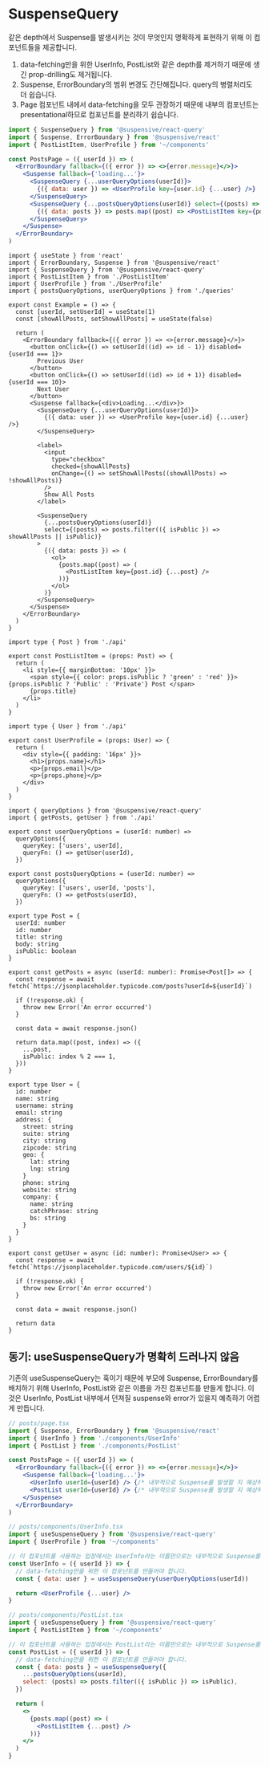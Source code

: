 
# SuspenseQuery

같은 depth에서 Suspense를 발생시키는 것이 무엇인지 명확하게 표현하기 위해 이 컴포넌트들을 제공합니다.

1. data-fetching만을 위한 UserInfo, PostList와 같은 depth를 제거하기 때문에 생긴 prop-drilling도 제거됩니다.
2. Suspense, ErrorBoundary의 범위 변경도 간단해집니다. query의 병렬처리도 더 쉽습니다.
3. Page 컴포넌트 내에서 data-fetching을 모두 관장하기 때문에 내부의 컴포넌트는 presentational하므로 컴포넌트를 분리하기 쉽습니다.

```jsx /SuspenseQuery/
import { SuspenseQuery } from '@suspensive/react-query'
import { Suspense, ErrorBoundary } from '@suspensive/react'
import { PostListItem, UserProfile } from '~/components'

const PostsPage = ({ userId }) => (
  <ErrorBoundary fallback={({ error }) => <>{error.message}</>}>
    <Suspense fallback={'loading...'}>
      <SuspenseQuery {...userQueryOptions(userId)}>
        {({ data: user }) => <UserProfile key={user.id} {...user} />}
      </SuspenseQuery>
      <SuspenseQuery {...postsQueryOptions(userId)} select={(posts) => posts.filter(({ isPublic }) => isPublic)}>
        {({ data: posts }) => posts.map((post) => <PostListItem key={post.id} {...post} />)}
      </SuspenseQuery>
    </Suspense>
  </ErrorBoundary>
)
```

<Sandpack>

```tsx Example.tsx active
import { useState } from 'react'
import { ErrorBoundary, Suspense } from '@suspensive/react'
import { SuspenseQuery } from '@suspensive/react-query'
import { PostListItem } from './PostListItem'
import { UserProfile } from './UserProfile'
import { postsQueryOptions, userQueryOptions } from './queries'

export const Example = () => {
  const [userId, setUserId] = useState(1)
  const [showAllPosts, setShowAllPosts] = useState(false)

  return (
    <ErrorBoundary fallback={({ error }) => <>{error.message}</>}>
      <button onClick={() => setUserId((id) => id - 1)} disabled={userId === 1}>
        Previous User
      </button>
      <button onClick={() => setUserId((id) => id + 1)} disabled={userId === 10}>
        Next User
      </button>
      <Suspense fallback={<div>Loading...</div>}>
        <SuspenseQuery {...userQueryOptions(userId)}>
          {({ data: user }) => <UserProfile key={user.id} {...user} />}
        </SuspenseQuery>

        <label>
          <input
            type="checkbox"
            checked={showAllPosts}
            onChange={() => setShowAllPosts((showAllPosts) => !showAllPosts)}
          />
          Show All Posts
        </label>

        <SuspenseQuery
          {...postsQueryOptions(userId)}
          select={(posts) => posts.filter(({ isPublic }) => showAllPosts || isPublic)}
        >
          {({ data: posts }) => (
            <ol>
              {posts.map((post) => (
                <PostListItem key={post.id} {...post} />
              ))}
            </ol>
          )}
        </SuspenseQuery>
      </Suspense>
    </ErrorBoundary>
  )
}
```

```tsx PostListItem.tsx
import type { Post } from './api'

export const PostListItem = (props: Post) => {
  return (
    <li style={{ marginBottom: '10px' }}>
      <span style={{ color: props.isPublic ? 'green' : 'red' }}>{props.isPublic ? 'Public' : 'Private'} Post </span>
      {props.title}
    </li>
  )
}
```

```tsx UserProfile.tsx
import type { User } from './api'

export const UserProfile = (props: User) => {
  return (
    <div style={{ padding: '16px' }}>
      <h1>{props.name}</h1>
      <p>{props.email}</p>
      <p>{props.phone}</p>
    </div>
  )
}
```

```tsx queries.ts
import { queryOptions } from '@suspensive/react-query'
import { getPosts, getUser } from './api'

export const userQueryOptions = (userId: number) =>
  queryOptions({
    queryKey: ['users', userId],
    queryFn: () => getUser(userId),
  })

export const postsQueryOptions = (userId: number) =>
  queryOptions({
    queryKey: ['users', userId, 'posts'],
    queryFn: () => getPosts(userId),
  })
```

```tsx api.ts
export type Post = {
  userId: number
  id: number
  title: string
  body: string
  isPublic: boolean
}

export const getPosts = async (userId: number): Promise<Post[]> => {
  const response = await fetch(`https://jsonplaceholder.typicode.com/posts?userId=${userId}`)

  if (!response.ok) {
    throw new Error('An error occurred')
  }

  const data = await response.json()

  return data.map((post, index) => ({
    ...post,
    isPublic: index % 2 === 1,
  }))
}

export type User = {
  id: number
  name: string
  username: string
  email: string
  address: {
    street: string
    suite: string
    city: string
    zipcode: string
    geo: {
      lat: string
      lng: string
    }
    phone: string
    website: string
    company: {
      name: string
      catchPhrase: string
      bs: string
    }
  }
}

export const getUser = async (id: number): Promise<User> => {
  const response = await fetch(`https://jsonplaceholder.typicode.com/users/${id}`)

  if (!response.ok) {
    throw new Error('An error occurred')
  }

  const data = await response.json()

  return data
}
```

</Sandpack>

## 동기: useSuspenseQuery가 명확히 드러나지 않음

기존의 useSuspenseQuery는 훅이기 때문에 부모에 Suspense, ErrorBoundary를 배치하기 위해 UserInfo, PostList와 같은 이름을 가진 컴포넌트를 만들게 합니다.
이것은 UserInfo, PostList 내부에서 던져질 suspense와 error가 있을지 예측하기 어렵게 만듭니다.

```jsx /useSuspenseQuery/
// posts/page.tsx
import { Suspense, ErrorBoundary } from '@suspensive/react'
import { UserInfo } from './components/UserInfo'
import { PostList } from './components/PostList'

const PostsPage = ({ userId }) => (
  <ErrorBoundary fallback={({ error }) => <>{error.message}</>}>
    <Suspense fallback={'loading...'}>
      <UserInfo userId={userId} /> {/* 내부적으로 Suspense를 발생할 지 예상하기 어렵습니다. */}
      <PostList userId={userId} /> {/* 내부적으로 Suspense를 발생할 지 예상하기 어렵습니다. */}
    </Suspense>
  </ErrorBoundary>
)
```

```jsx /useSuspenseQuery/
// posts/components/UserInfo.tsx
import { useSuspenseQuery } from '@suspensive/react-query'
import { UserProfile } from '~/components'

// 이 컴포넌트를 사용하는 입장에서는 UserInfo라는 이름만으로는 내부적으로 Suspense를 발생시키는 지 예측할 수 없습니다.
const UserInfo = ({ userId }) => {
  // data-fetching만을 위한 이 컴포넌트를 만들어야 합니다.
  const { data: user } = useSuspenseQuery(userQueryOptions(userId))

  return <UserProfile {...user} />
}
```

```jsx /useSuspenseQuery/
// posts/components/PostList.tsx
import { useSuspenseQuery } from '@suspensive/react-query'
import { PostListItem } from '~/components'

// 이 컴포넌트를 사용하는 입장에서는 PostList라는 이름만으로는 내부적으로 Suspense를 발생시키는 지 예측할 수 없습니다.
const PostList = ({ userId }) => {
  // data-fetching만을 위한 이 컴포넌트를 만들어야 합니다.
  const { data: posts } = useSuspenseQuery({
    ...postsQueryOptions(userId),
    select: (posts) => posts.filter(({ isPublic }) => isPublic),
  })

  return (
    <>
      {posts.map((post) => (
        <PostListItem {...post} />
      ))}
    </>
  )
}
```
